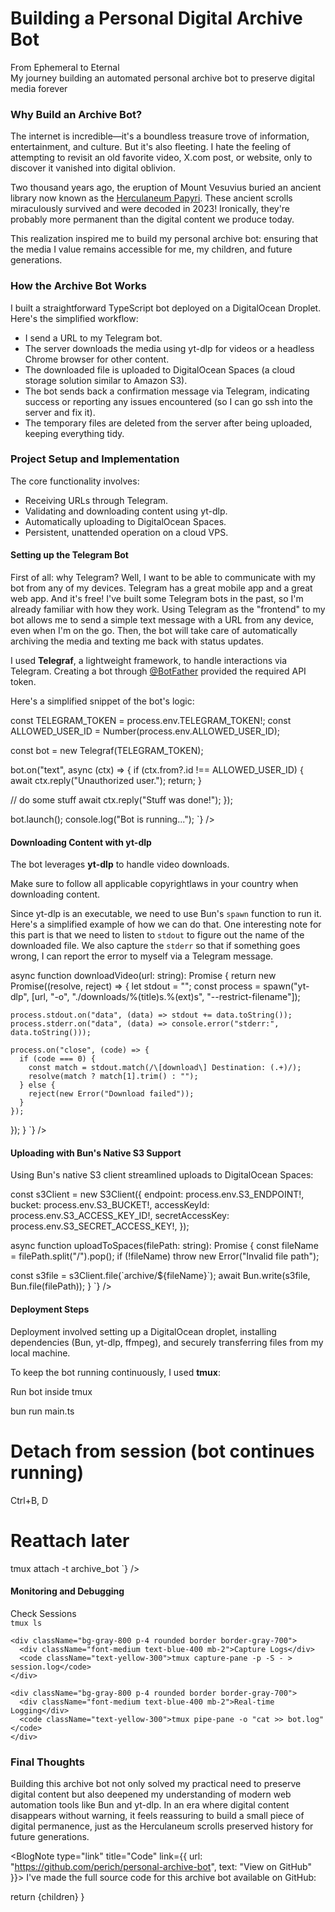 

# Building a Personal Digital Archive Bot

<div className="flex flex-col gap-2 my-6 self-start">
  <div className="text-blue-400 text-lg font-medium">From Ephemeral to Eternal</div>
  <div className="border-l-4 border-blue-500 pl-4 italic text-gray-400">My journey building an automated personal archive bot to preserve digital media forever</div>
</div>

### Why Build an Archive Bot?

The internet is incredible—it's a boundless treasure trove of information, entertainment, and culture. But it's also fleeting. I hate the feeling of attempting to revisit an old favorite video, X.com post, or website, only to discover it vanished into digital oblivion.

<BlogNote type="info" title="Did You Know?">
Two thousand years ago, the eruption of Mount Vesuvius buried an ancient library now known as the <a href="https://scrollprize.org/" target="_blank" rel="noopener noreferrer">Herculaneum Papyri</a>. These ancient scrolls miraculously survived and were decoded in 2023! Ironically, they're probably more permanent than the digital content we produce today.

This realization inspired me to build my personal archive bot: ensuring that the media I value remains accessible for me, my children, and future generations.
</BlogNote>


### How the Archive Bot Works

I built a straightforward TypeScript bot deployed on a DigitalOcean Droplet. Here's the simplified workflow:

- I send a URL to my Telegram bot.
- The server downloads the media using yt-dlp for videos or a headless Chrome browser for other content.
- The downloaded file is uploaded to DigitalOcean Spaces (a cloud storage solution similar to Amazon S3).
- The bot sends back a confirmation message via Telegram, indicating success or reporting any issues encountered (so I can go ssh into the server and fix it).
- The temporary files are deleted from the server after being uploaded, keeping everything tidy.

### Project Setup and Implementation

The core functionality involves:
- Receiving URLs through Telegram.  
- Validating and downloading content using yt-dlp.
- Automatically uploading to DigitalOcean Spaces.
- Persistent, unattended operation on a cloud VPS.

#### Setting up the Telegram Bot

First of all: why Telegram? Well, I want to be able to communicate with my bot from any of my devices. Telegram has a great mobile app and a great web app. And it's free! I've built some Telegram bots in the past, so I'm already familiar with how they work. Using Telegram as the "frontend" to my bot allows me to send a simple text message with a URL from any device, even when I'm on the go. Then, the bot will take care of automatically archiving the media and texting me back with status updates.

I used **Telegraf**, a lightweight framework, to handle interactions via Telegram. Creating a bot through [@BotFather](https://core.telegram.org/bots/tutorial) provided the required API token.

Here's a simplified snippet of the bot's logic:

<ResponsiveContainer>
  <CodeBlock language="tsx" code={`

const TELEGRAM_TOKEN = process.env.TELEGRAM_TOKEN!;
const ALLOWED_USER_ID = Number(process.env.ALLOWED_USER_ID);

const bot = new Telegraf(TELEGRAM_TOKEN);

bot.on("text", async (ctx) => {
  if (ctx.from?.id !== ALLOWED_USER_ID) {
    await ctx.reply("Unauthorized user.");
    return;
  }

  // do some stuff
  await ctx.reply("Stuff was done!");
});

bot.launch();
console.log("Bot is running...");
`} />
</ResponsiveContainer>

#### Downloading Content with yt-dlp

The bot leverages **yt-dlp** to handle video downloads. 

<BlogNote type="warning" title="Disclaimer">
  Make sure to follow all applicable copyrightlaws in your country when downloading content.
</BlogNote>

Since yt-dlp is an executable, we need to use Bun's `spawn` function to run it. Here's a simplified example of how we can do that. One interesting note for this part is that we need to listen to
`stdout` to figure out the name of the downloaded file. We also capture the `stderr` so that if something goes wrong, I can report the error to myself via a Telegram message.

<ResponsiveContainer>
  <CodeBlock language="tsx" code={`

async function downloadVideo(url: string): Promise<string> {
  return new Promise((resolve, reject) => {
    let stdout = "";
    const process = spawn("yt-dlp", [url, "-o", "./downloads/%(title)s.%(ext)s", "--restrict-filename"]);

    process.stdout.on("data", (data) => stdout += data.toString());
    process.stderr.on("data", (data) => console.error("stderr:", data.toString()));

    process.on("close", (code) => {
      if (code === 0) {
        const match = stdout.match(/\[download\] Destination: (.+)/);
        resolve(match ? match[1].trim() : "");
      } else {
        reject(new Error("Download failed"));
      }
    });
  });
}
`} />
</ResponsiveContainer>

#### Uploading with Bun's Native S3 Support

Using Bun's native S3 client streamlined uploads to DigitalOcean Spaces:

<ResponsiveContainer>
  <CodeBlock language="tsx" code={`

const s3Client = new S3Client({
  endpoint: process.env.S3_ENDPOINT!,
  bucket: process.env.S3_BUCKET!,
  accessKeyId: process.env.S3_ACCESS_KEY_ID!,
  secretAccessKey: process.env.S3_SECRET_ACCESS_KEY!,
});

async function uploadToSpaces(filePath: string): Promise<void> {
  const fileName = filePath.split("/").pop();
  if (!fileName) throw new Error("Invalid file path");

  const s3file = s3Client.file(\`archive/\${fileName}\`);
  await Bun.write(s3file, Bun.file(filePath));
}
`} />
</ResponsiveContainer>

#### Deployment Steps

Deployment involved setting up a DigitalOcean droplet, installing dependencies (Bun, yt-dlp, ffmpeg), and securely transferring files from my local machine.

To keep the bot running continuously, I used **tmux**:

<ResponsiveContainer>
  <CodeBlock language="bash" code={`
# Start tmux session
tmux new -s archive_bot

# Run bot inside tmux
bun run main.ts

# Detach from session (bot continues running)
Ctrl+B, D

# Reattach later
tmux attach -t archive_bot
`} />
</ResponsiveContainer>

#### Monitoring and Debugging

<ResponsiveContainer>
  <div className="grid grid-cols-1 md:grid-cols-3 gap-4">
    <div className="bg-gray-800 p-4 rounded border border-gray-700">
      <div className="font-medium text-blue-400 mb-2">Check Sessions</div>
      <code className="text-yellow-300">tmux ls</code>
    </div>
    
    <div className="bg-gray-800 p-4 rounded border border-gray-700">
      <div className="font-medium text-blue-400 mb-2">Capture Logs</div>
      <code className="text-yellow-300">tmux capture-pane -p -S - > session.log</code>
    </div>
    
    <div className="bg-gray-800 p-4 rounded border border-gray-700">
      <div className="font-medium text-blue-400 mb-2">Real-time Logging</div>
      <code className="text-yellow-300">tmux pipe-pane -o "cat >> bot.log"</code>
    </div>
  </div>
</ResponsiveContainer>

### Final Thoughts

<BlogNote type="tip" title="Digital Preservation">
Building this archive bot not only solved my practical need to preserve digital content but also deepened my understanding of modern web automation tools like Bun and yt-dlp. In an era where digital content disappears without warning, it feels reassuring to build a small piece of digital permanence, just as the Herculaneum scrolls preserved history for future generations.
</BlogNote>

<BlogNote type="link" title="Code" link={{ url: "https://github.com/perich/personal-archive-bot", text: "View on GitHub" }}>
  I've made the full source code for this archive bot available on GitHub:
</BlogNote>

  return <MdxLayout date={date}>{children}</MdxLayout>
}

